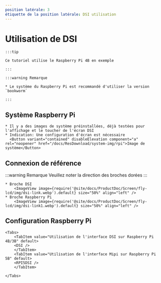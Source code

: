 ```yaml
---
position latérale: 3
étiquette de la position latérale: DSI utilisation
---
```







# Utilisation de DSI

    :::tip

    Ce tutoriel utilise le Raspberry Pi 4B en exemple

    :::

    :::warning Remarque

    * Le système du Raspberry Pi est recommandé d'utiliser la version `bookworm`

    :::

## Système Raspberry Pi
    * Il y a des images de système préinstallées, déjà testées pour l'affichage et le toucher de l'écran DSI
    * Indication: Une configuration d'écran est nécessaire
      <Button variant="contained" disableElevation component="a" rel="noopener" href="/docs/ResDownload/system-img/rpi">Image de système</Button>

## Connexion de référence

:::warning Remarque
Veuillez noter la direction des broches dorées
:::


    * Broche DSI
        <ImageView image={require('@site/docs/ProductDoc/Screen/fly-lcd/img/dsi-link.webp').default} size="50%" align="left" />
    * Broche Raspberry Pi
        <ImageView image={require('@site/docs/ProductDoc/Screen/fly-lcd/img/dsi-link1.webp').default} size="50%" align="left" />

## Configuration Raspberry Pi

    <Tabs>
        <TabItem value="Utilisation de l'interface DSI sur Raspberry Pi 4B/3B" default>
        <DSI />
        </TabItem>
        <TabItem value="Utilisation de l'interface Mipi sur Raspberry Pi 5B" default>
        <RPI5DSI />
        </TabItem>

    </Tabs>
